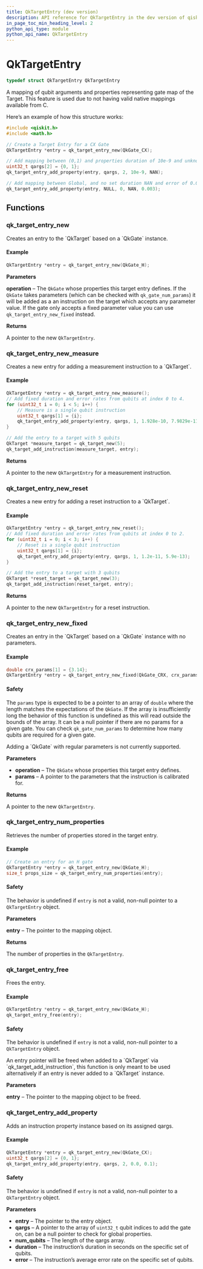 ```yaml
---
title: QkTargetEntry (dev version)
description: API reference for QkTargetEntry in the dev version of qiskit-c
in_page_toc_min_heading_level: 2
python_api_type: module
python_api_name: QkTargetEntry
---
```


# QkTargetEntry

```c
typedef struct QkTargetEntry QkTargetEntry
```

A mapping of qubit arguments and properties representing gate map of the Target. This feature is used due to not having valid native mappings available from C.

Here’s an example of how this structure works:

```c
#include <qiskit.h>
#include <math.h>

// Create a Target Entry for a CX Gate
QkTargetEntry *entry = qk_target_entry_new(QkGate_CX);

// Add mapping between (0,1) and properties duration of 10e-9 and unknown error.
uint32_t qargs[2] = {0, 1};
qk_target_entry_add_property(entry, qargs, 2, 10e-9, NAN);

// Add mapping between Global, and no set duration NAN and error of 0.003)
qk_target_entry_add_property(entry, NULL, 0, NAN, 0.003);
```

## Functions

### qk\_target\_entry\_new

<Function id="qk_target_entry_new" signature="QkTargetEntry *qk_target_entry_new(QkGate operation)">
  Creates an entry to the `QkTarget` based on a `QkGate` instance.

  <span id="group__QkTargetEntry_1autotoc_md206" />

  #### Example

  ```c
  QkTargetEntry *entry = qk_target_entry_new(QkGate_H);
  ```

  **Parameters**

  **operation** – The `QkGate` whose properties this target entry defines. If the `QkGate` takes parameters (which can be checked with `qk_gate_num_params`) it will be added as a an instruction on the target which accepts any parameter value. If the gate only accepts a fixed parameter value you can use `qk_target_entry_new_fixed` instead.

  **Returns**

  A pointer to the new `QkTargetEntry`.
</Function>

### qk\_target\_entry\_new\_measure

<Function id="qk_target_entry_new_measure" signature="QkTargetEntry *qk_target_entry_new_measure(void)">
  Creates a new entry for adding a measurement instruction to a `QkTarget`.

  <span id="group__QkTargetEntry_1autotoc_md207" />

  #### Example

  ```c
  QkTargetEntry *entry = qk_target_entry_new_measure();
  // Add fixed duration and error rates from qubits at index 0 to 4.
  for (uint32_t i = 0; i < 5; i++) {
      // Measure is a single qubit instruction
      uint32_t qargs[1] = {i};
      qk_target_entry_add_property(entry, qargs, 1, 1.928e-10, 7.9829e-11);
  }

  // Add the entry to a target with 5 qubits
  QkTarget *measure_target = qk_target_new(5);
  qk_target_add_instruction(measure_target, entry);
  ```

  **Returns**

  A pointer to the new `QkTargetEntry` for a measurement instruction.
</Function>

### qk\_target\_entry\_new\_reset

<Function id="qk_target_entry_new_reset" signature="QkTargetEntry *qk_target_entry_new_reset(void)">
  Creates a new entry for adding a reset instruction to a `QkTarget`.

  <span id="group__QkTargetEntry_1autotoc_md208" />

  #### Example

  ```c
  QkTargetEntry *entry = qk_target_entry_new_reset();
  // Add fixed duration and error rates from qubits at index 0 to 2.
  for (uint32_t i = 0; i < 3; i++) {
      // Reset is a single qubit instruction
      uint32_t qargs[1] = {i};
      qk_target_entry_add_property(entry, qargs, 1, 1.2e-11, 5.9e-13);
  }

  // Add the entry to a target with 3 qubits
  QkTarget *reset_target = qk_target_new(3);
  qk_target_add_instruction(reset_target, entry);
  ```

  **Returns**

  A pointer to the new `QkTargetEntry` for a reset instruction.
</Function>

### qk\_target\_entry\_new\_fixed

<Function id="qk_target_entry_new_fixed" signature="QkTargetEntry *qk_target_entry_new_fixed(QkGate operation, double *params)">
  Creates an entry in the `QkTarget` based on a `QkGate` instance with no parameters.

  <span id="group__QkTargetEntry_1autotoc_md209" />

  #### Example

  ```c
  double crx_params[1] = {3.14};
  QkTargetEntry *entry = qk_target_entry_new_fixed(QkGate_CRX, crx_params);
  ```

  <span id="group__QkTargetEntry_1autotoc_md210" />

  #### Safety

  <span id="group__QkTargetEntry_1autotoc_md210" />

  The `params` type is expected to be a pointer to an array of `double` where the length matches the expectations of the `QkGate`. If the array is insufficiently long the behavior of this function is undefined as this will read outside the bounds of the array. It can be a null pointer if there are no params for a given gate. You can check `qk_gate_num_params` to determine how many qubits are required for a given gate.

  <Admonition title="Note" type="note">
    Adding a `QkGate` with regular parameters is not currently supported.
  </Admonition>

  **Parameters**

  *   **operation** – The `QkGate` whose properties this target entry defines.
  *   **params** – A pointer to the parameters that the instruction is calibrated for.

  **Returns**

  A pointer to the new `QkTargetEntry`.
</Function>

### qk\_target\_entry\_num\_properties

<Function id="qk_target_entry_num_properties" signature="size_t qk_target_entry_num_properties(const QkTargetEntry *entry)">
  Retrieves the number of properties stored in the target entry.

  <span id="group__QkTargetEntry_1autotoc_md211" />

  #### Example

  ```c
  // Create an entry for an H gate
  QkTargetEntry *entry = qk_target_entry_new(QkGate_H);
  size_t props_size = qk_target_entry_num_properties(entry);
  ```

  <span id="group__QkTargetEntry_1autotoc_md212" />

  #### Safety

  <span id="group__QkTargetEntry_1autotoc_md212" />

  The behavior is undefined if `entry` is not a valid, non-null pointer to a `QkTargetEntry` object.

  **Parameters**

  **entry** – The pointer to the mapping object.

  **Returns**

  The number of properties in the `QkTargetEntry`.
</Function>

### qk\_target\_entry\_free

<Function id="qk_target_entry_free" signature="void qk_target_entry_free(QkTargetEntry *entry)">
  Frees the entry.

  <span id="group__QkTargetEntry_1autotoc_md213" />

  #### Example

  ```c
  QkTargetEntry *entry = qk_target_entry_new(QkGate_H);
  qk_target_entry_free(entry);
  ```

  <span id="group__QkTargetEntry_1autotoc_md214" />

  #### Safety

  <span id="group__QkTargetEntry_1autotoc_md214" />

  The behavior is undefined if `entry` is not a valid, non-null pointer to a `QkTargetEntry` object.

  <Admonition title="Note" type="note">
    An entry pointer will be freed when added to a `QkTarget` via `qk_target_add_instruction`, this function is only meant to be used alternatively if an entry is never added to a `QkTarget` instance.
  </Admonition>

  **Parameters**

  **entry** – The pointer to the mapping object to be freed.
</Function>

### qk\_target\_entry\_add\_property

<Function id="qk_target_entry_add_property" signature="QkExitCode qk_target_entry_add_property(QkTargetEntry *entry, uint32_t *qargs, uint32_t num_qubits, double duration, double error)">
  Adds an instruction property instance based on its assigned qargs.

  <span id="group__QkTargetEntry_1autotoc_md215" />

  #### Example

  ```c
  QkTargetEntry *entry = qk_target_entry_new(QkGate_CX);
  uint32_t qargs[2] = {0, 1};
  qk_target_entry_add_property(entry, qargs, 2, 0.0, 0.1);
  ```

  <span id="group__QkTargetEntry_1autotoc_md216" />

  #### Safety

  <span id="group__QkTargetEntry_1autotoc_md216" />

  The behavior is undefined if `entry` is not a valid, non-null pointer to a `QkTargetEntry` object.

  **Parameters**

  *   **entry** – The pointer to the entry object.
  *   **qargs** – A pointer to the array of `uint32_t` qubit indices to add the gate on, can be a null pointer to check for global properties.
  *   **num\_qubits** – The length of the qargs array.
  *   **duration** – The instruction’s duration in seconds on the specific set of qubits.
  *   **error** – The instruction’s average error rate on the specific set of qubits.
</Function>

